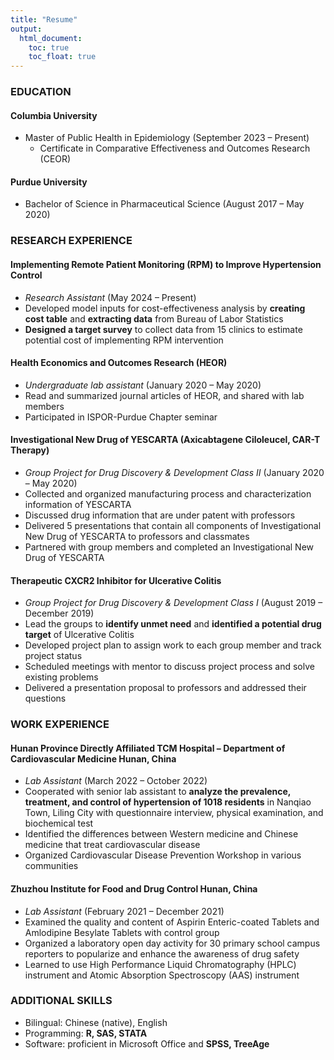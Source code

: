 ```yaml
---
title: "Resume"
output: 
  html_document:
    toc: true
    toc_float: true
---
```


### EDUCATION
#### Columbia University	
* Master of Public Health in Epidemiology (September 2023 – Present)
    * Certificate in Comparative Effectiveness and Outcomes Research (CEOR)


#### Purdue University				                     
* Bachelor of Science in Pharmaceutical Science (August 2017 – May 2020)
  		                            	            

	
### RESEARCH EXPERIENCE
#### Implementing Remote Patient Monitoring (RPM) to Improve Hypertension Control 	
* *Research Assistant* (May 2024 – Present)
*	Developed model inputs for cost-effectiveness analysis by **creating cost table** and **extracting data** from Bureau of Labor Statistics
*	**Designed a target survey** to collect data from 15 clinics to estimate potential cost of implementing RPM intervention

#### Health Economics and Outcomes Research (HEOR)  						     
* *Undergraduate lab assistant* (January 2020 – May 2020)                                  
*	Read and summarized journal articles of HEOR, and shared with lab members
*	Participated in ISPOR-Purdue Chapter seminar

#### Investigational New Drug of YESCARTA (Axicabtagene Ciloleucel, CAR-T Therapy)          
* *Group Project for Drug Discovery & Development Class II* (January 2020 – May 2020)      
* Collected and organized manufacturing process and characterization information of YESCARTA
*	Discussed drug information that are under patent with professors 
*	Delivered 5 presentations that contain all components of Investigational New Drug of YESCARTA to professors and classmates
*	Partnered with group members and completed an Investigational New Drug of YESCARTA

#### Therapeutic CXCR2 Inhibitor for Ulcerative Colitis						    
* *Group Project for Drug Discovery & Development Class I* (August 2019 – December 2019)    
* Lead the groups to **identify unmet need** and **identified a potential drug target** of Ulcerative Colitis 
*	Developed project plan to assign work to each group member and track project status 
*	Scheduled meetings with mentor to discuss project process and solve existing problems
*	Delivered a presentation proposal to professors and addressed their questions 



### WORK EXPERIENCE
#### Hunan Province Directly Affiliated TCM Hospital – Department of Cardiovascular Medicine 	Hunan, China
* *Lab Assistant* (March 2022 – October 2022)
*	Cooperated with senior lab assistant to **analyze the prevalence, treatment, and control of hypertension of 1018 residents** in Nanqiao Town, Liling City with questionnaire interview, physical examination, and biochemical test
*	Identified the differences between Western medicine and Chinese medicine that treat cardiovascular disease 
*	Organized Cardiovascular Disease Prevention Workshop in various communities 

#### Zhuzhou Institute for Food and Drug Control	Hunan, China
* *Lab Assistant* (February 2021 – December 2021)
*	Examined the quality and content of Aspirin Enteric-coated Tablets and Amlodipine Besylate Tablets with control group 
*	Organized a laboratory open day activity for 30 primary school campus reporters to popularize and enhance the awareness of drug safety 
*	Learned to use High Performance Liquid Chromatography (HPLC) instrument and Atomic Absorption Spectroscopy (AAS) instrument


### ADDITIONAL SKILLS
*	Bilingual: Chinese (native), English
*	Programming: **R, SAS, STATA**
*	Software: proficient in Microsoft Office and **SPSS, TreeAge**


